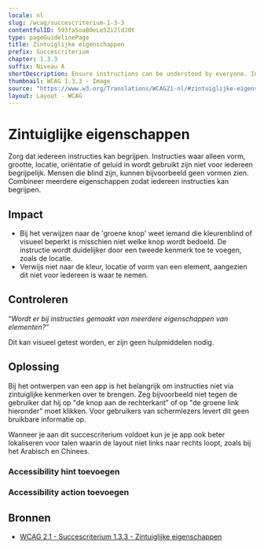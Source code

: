 ```yaml
---
locale: nl
slug: /wcag/succescriterium-1-3-3
contentfulID: 593faSoaB0eLe5Zi2ldJ0t
type: pageGuidelinePage
title: Zintuiglijke eigenschappen
prefix: Succescriterium
chapter: 1.3.3
suffix: Niveau A
shortDescription: Ensure instructions can be understood by everyone. Instructions that only use shape, size, location, orientation or sound are not understandable for everyone.
thumbnail: WCAG 1.3.3 - Image
source: "https://www.w3.org/Translations/WCAG21-nl/#zintuiglijke-eigenschappen"
layout: Layout - WCAG
---
```


# Zintuiglijke eigenschappen

Zorg dat iedereen instructies kan begrijpen. Instructies waar alleen vorm, grootte, locatie, oriëntatie of geluid in wordt gebruikt zijn niet voor iedereen begrijpelijk. Mensen die blind zijn, kunnen bijvoorbeeld geen vormen zien. Combineer meerdere eigenschappen zodat iedereen instructies kan begrijpen.

## Impact

- Bij het verwijzen naar de 'groene knop' weet iemand die kleurenblind of visueel beperkt is misschien niet welke knop wordt bedoeld. De instructie wordt duidelijker door een tweede kenmerk toe te voegen, zoals de locatie.
- Verwijs niet naar de kleur, locatie of vorm van een element, aangezien dit niet voor iedereen is waar te nemen.

## Controleren

“*Wordt er bij instructies gemaakt van meerdere eigenschappen van elementen?”*

Dit kan visueel getest worden, er zijn geen hulpmiddelen nodig.

## Oplossing

Bij het ontwerpen van een app is het belangrijk om instructies niet via zintuiglijke kenmerken over te brengen. Zeg bijvoorbeeld niet tegen de gebruiker dat hij op "de knop aan de rechterkant" of op "de groene link hieronder" moet klikken. Voor gebruikers van schermlezers levert dit geen bruikbare informatie op.

Wanneer je aan dit succescriterium voldoet kun je je app ook beter lokaliseren voor talen waarin de layout niet links naar rechts loopt, zoals bij het Arabisch en Chinees.

### Accessibility hint toevoegen

<CodeSample id="accessibility-hint" locale="nl"/>

### Accessibility action toevoegen

<CodeSample id="accessibility-action" locale="nl"/>

## Bronnen

- [WCAG 2.1 - Succescriterium 1.3.3 - Zintuiglijke eigenschappen](https://www.w3.org/Translations/WCAG21-nl/#zintuiglijke-eigenschappen)